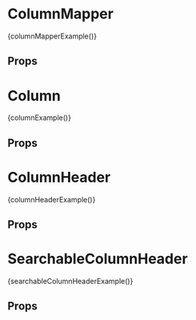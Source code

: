 
<Meta title="UI|ColumnMapper" component={ColumnMapper} />

# ColumnMapper

<Story name="ColumnMapper">{columnMapperExample()}</Story>

## Props

<Props of={Column} />

# Column

<Story name="Column">{columnExample()}</Story>

## Props

<Props of={Column} />

# ColumnHeader

<Story name="ColumnHeader">{columnHeaderExample()}</Story>

## Props

<Props of={ColumnHeader} />

# SearchableColumnHeader

<Story name="SearchableColumnHeader">{searchableColumnHeaderExample()}</Story>

## Props

<Props of={SearchableColumnHeader} />
